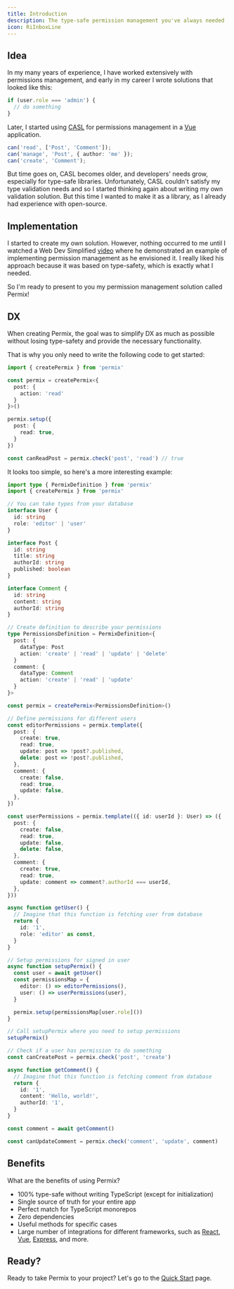 ```yaml
---
title: Introduction
description: The type-safe permission management you've always needed
icon: RiInboxLine
---
```


## Idea

In my many years of experience, I have worked extensively with permissions management, and early in my career I wrote solutions that looked like this:

```ts
if (user.role === 'admin') {
  // do something
}
```

Later, I started using [CASL](https://casl.js.org) for permissions management in a [Vue](https://vuejs.org/) application.

```ts
can('read', ['Post', 'Comment']);
can('manage', 'Post', { author: 'me' });
can('create', 'Comment');
```

But time goes on, CASL becomes older, and developers' needs grow, especially for type-safe libraries. Unfortunately, CASL couldn't satisfy my type validation needs and so I started thinking again about writing my own validation solution. But this time I wanted to make it as a library, as I already had experience with open-source.

## Implementation

I started to create my own solution. However, nothing occurred to me until I watched a Web Dev Simplified [video](https://www.youtube.com/watch?v=5GG-VUvruzE) where he demonstrated an example of implementing permission management as he envisioned it. I really liked his approach because it was based on type-safety, which is exactly what I needed.

So I'm ready to present to you my permission management solution called Permix!

## DX

When creating Permix, the goal was to simplify DX as much as possible without losing type-safety and provide the necessary functionality.

That is why you only need to write the following code to get started:

```ts twoslash
import { createPermix } from 'permix'

const permix = createPermix<{
  post: {
    action: 'read'
  }
}>()

permix.setup({
  post: {
    read: true,
  }
})

const canReadPost = permix.check('post', 'read') // true
```

It looks too simple, so here's a more interesting example:

```ts twoslash
import type { PermixDefinition } from 'permix'
import { createPermix } from 'permix'

// You can take types from your database
interface User {
  id: string
  role: 'editor' | 'user'
}

interface Post {
  id: string
  title: string
  authorId: string
  published: boolean
}

interface Comment {
  id: string
  content: string
  authorId: string
}

// Create definition to describe your permissions
type PermissionsDefinition = PermixDefinition<{
  post: {
    dataType: Post
    action: 'create' | 'read' | 'update' | 'delete'
  }
  comment: {
    dataType: Comment
    action: 'create' | 'read' | 'update'
  }
}>

const permix = createPermix<PermissionsDefinition>()

// Define permissions for different users
const editorPermissions = permix.template({
  post: {
    create: true,
    read: true,
    update: post => !post?.published,
    delete: post => !post?.published,
  },
  comment: {
    create: false,
    read: true,
    update: false,
  },
})

const userPermissions = permix.template(({ id: userId }: User) => ({
  post: {
    create: false,
    read: true,
    update: false,
    delete: false,
  },
  comment: {
    create: true,
    read: true,
    update: comment => comment?.authorId === userId,
  },
}))

async function getUser() {
  // Imagine that this function is fetching user from database
  return {
    id: '1',
    role: 'editor' as const,
  }
}

// Setup permissions for signed in user
async function setupPermix() {
  const user = await getUser()
  const permissionsMap = {
    editor: () => editorPermissions(),
    user: () => userPermissions(user),
  }

  permix.setup(permissionsMap[user.role]())
}

// Call setupPermix where you need to setup permissions
setupPermix()

// Check if a user has permission to do something
const canCreatePost = permix.check('post', 'create')

async function getComment() {
  // Imagine that this function is fetching comment from database
  return {
    id: '1',
    content: 'Hello, world!',
    authorId: '1',
  }
}

const comment = await getComment()

const canUpdateComment = permix.check('comment', 'update', comment)
```

## Benefits

What are the benefits of using Permix?

- 100% type-safe without writing TypeScript (except for initialization)
- Single source of truth for your entire app
- Perfect match for TypeScript monorepos
- Zero dependencies
- Useful methods for specific cases
- Large number of integrations for different frameworks, such as [React](/docs/integrations/react), [Vue](/docs/integrations/vue), [Express](/docs/integrations/express), and more.

## Ready?

Ready to take Permix to your project? Let's go to the [Quick Start](/docs/quick-start) page.
